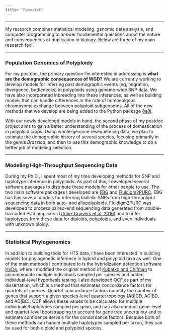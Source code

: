 ```yaml
---
title: "Research"
---
```


----

My research combines statistical modeling, genomic data analysis, 
and computer programming to answer fundamental questions about the nature and consequences of 
duplication in biology. Below are three of my main research foci.

----

### Population Genomics of Polyploidy

For my postdoc, the primary question I'm interested in addressing is 
**what are the demographic consequences of WGD?** We are currently working to 
develop models for inferring past demographic events (eg, migration, divergence, 
bottlenecks) in polyploids using genome-wide SNP data.
We have also incorporated inbreeding into these inferences, as well as building
models that can handle differences in the rate of homoeolgous chromosome exchange between
polyploid subgenomes. All of the new methods that we develop are being added to the Python package
<a href="https://bitbucket.org/gutenkunstlab/dadi" target="_blank">∂a∂i</a>.

With our newly developed models in hand, the second phase of my postdoc project
aims to gain a better understanding of the process of domestication in polyploid
crops. Using whole-genome resequencing data, we plan to estimate the demographic
history of several species, focusing primarily in the genus *Brassica*, and then
to use this demographic knowledge to do a better job of modeling selection.

----

### Modeling High-Throughput Sequencing Data 

During my Ph.D., I spent most of my time developing methods for SNP and haplotype
inference in polyploids. As part of this, I developed several software packages 
to distribute these models for other people to use. The two main software packages I developed are 
<a href="https://github.com/pblischak/polyploid-genotyping" target="_blank">EBG</a> 
and <a href="https://github.com/pblischak/fluidigm2purc" target="_blank">Fluidigm2PURC</a>. 
EBG has has several models for inferring biallelic SNPs from high-throughput sequencing
data in both auto- and allopolyploids. Fluidigm2PURC was developed to process paired-end
sequencing data generated from double-barcoded PCR amplicons 
(<a href="https://doi.org/10.1371/journal.pone.0148203" target="_blank">Uribe-Convers et al. 2016</a>) 
and to infer haplotypes from these data for diploids, polyploids, and even individuals 
with unknown ploidy.

----

### Statistical Phylogenomics

In addition to building tools for HTS data, I have been interested in building models
for phylogenetic inference in hybrid and polyploid taxa as well. One of the main methods
I contributed to is the hybridization detection software 
<a href="https://github.com/HyDe" target="_blank">HyDe</a>, where I modified the original
method of <a href="https://doi.org/10.1101/034348" target="_blank">Kubatko and Chifman</a> 
to accommodate multiple individuals sampled per species and added individual-level hypothesis testing. 
I also developed <a href="https://github.com/pblischak/QCF" target="_blank">QCF</a> 
as part of my dissertation, which is a method that estimates concordance factors 
for quartets of species. Quartet concordance
factors quantify the number of genes that support a given species-level quartet topology
(AB|CD, AC|BD, and AD|BC). QCF allows these values to be calculated for multiple 
individuals/haplotypes sampled per gene, and can also conduct gene-level and quartet-level bootstrapping
to account for gene tree uncertainty and to estimate confidence itervals for the condordance
factors. Because both of these methods can handle multiple haplotypes sampled per taxon, they
can be used for both diploid and polyploid species.